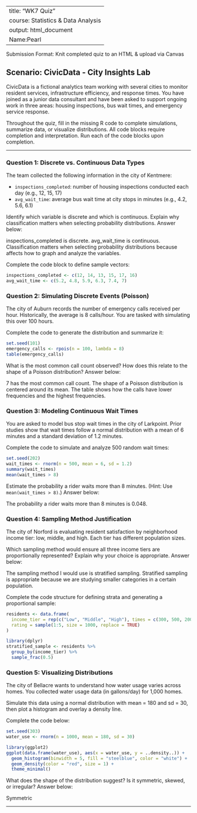 
---
title: "WK7 Quiz"
course: Statistics & Data Analysis
output: html_document
Name:Pearl
---

Submission Format: Knit completed quiz to an HTML & upload via Canvas

## Scenario: CivicData - City Insights Lab

CivicData is a fictional analytics team working with several cities to monitor resident services, infrastructure efficiency, and response times. You have joined as a junior data consultant and have been asked to support ongoing work in three areas: housing inspections, bus wait times, and emergency service response.

Throughout the quiz, fill in the missing R code to complete simulations, summarize data, or visualize distributions. All code blocks require completion and interpretation. Run each of the code blocks upon completion.

---

### Question 1: Discrete vs. Continuous Data Types

The team collected the following information in the city of Kentmere:

- `inspections_completed`: number of housing inspections conducted each day (e.g., 12, 15, 17)
- `avg_wait_time`: average bus wait time at city stops in minutes (e.g., 4.2, 5.6, 6.1)

Identify which variable is discrete and which is continuous. Explain why classification matters when selecting probability distributions. Answer below:

inspections_completed is discrete. avg_wait_time is continuous. Classification matters when selecting probability distributions because affects how to graph and analyze the variables.  

Complete the code block to define sample vectors:

```{r}
inspections_completed <- c(12, 14, 13, 15, 17, 16)
avg_wait_time <- c(5.2, 4.8, 5.9, 6.3, 7.4, 7)
```



### Question 2: Simulating Discrete Events (Poisson)

The city of Auburn records the number of emergency calls received per hour. Historically, the average is 8 calls/hour. You are tasked with simulating this over 100 hours.

Complete the code to generate the distribution and summarize it:

```{r}
set.seed(101)
emergency_calls <- rpois(n = 100, lambda = 8)
table(emergency_calls)
```

What is the most common call count observed? How does this relate to the shape of a Poisson distribution? Answer below:

7 has the most common call count. The shape of a Poisson distribution is centered around its mean. The table shows how the calls have lower frequencies and the highest frequencies. 



### Question 3: Modeling Continuous Wait Times

You are asked to model bus stop wait times in the city of Larkpoint. Prior studies show that wait times follow a normal distribution with a mean of 6 minutes and a standard deviation of 1.2 minutes.

Complete the code to simulate and analyze 500 random wait times:

```{r}
set.seed(202)
wait_times <- rnorm(n = 500, mean = 6, sd = 1.2)
summary(wait_times)
mean(wait_times > 8)
```

  
Estimate the probability a rider waits more than 8 minutes. (Hint: Use `mean(wait_times > 8)`.) Answer below:

The probability a rider waits more than 8 minutes is 0.048.

### Question 4: Sampling Method Justification

The city of Norford is evaluating resident satisfaction by neighborhood income tier: low, middle, and high. Each tier has different population sizes.

Which sampling method would ensure all three income tiers are proportionally represented? Explain why your choice is appropriate. Answer below:

The sampling method I would use is stratified sampling. Stratified sampling is appropriate because we are studying smaller categories in a certain population. 

Complete the code structure for defining strata and generating a proportional sample:

```{r}
residents <- data.frame(
  income_tier = rep(c("Low", "Middle", "High"), times = c(300, 500, 200)),
  rating = sample(1:5, size = 1000, replace = TRUE)
)

library(dplyr)
stratified_sample <- residents %>%
  group_by(income_tier) %>%
  sample_frac(0.5)
```



### Question 5: Visualizing Distributions

The city of Bellacre wants to understand how water usage varies across homes. You collected water usage data (in gallons/day) for 1,000 homes.

Simulate this data using a normal distribution with mean = 180 and sd = 30, then plot a histogram and overlay a density line.

Complete the code below:

```{r}
set.seed(303)
water_use <- rnorm(n = 1000, mean = 180, sd = 30)

library(ggplot2)
ggplot(data.frame(water_use), aes(x = water_use, y = ..density..)) +
  geom_histogram(binwidth = 5, fill = "steelblue", color = "white") +
  geom_density(color = "red", size = 1) +
  theme_minimal()
```

 
What does the shape of the distribution suggest? Is it symmetric, skewed, or irregular? Answer below:

Symmetric

---
